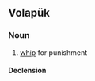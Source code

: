 ==Volapük==

===Noun===
{{vo-noun}}
 
# [[whip]] for punishment

====Declension====
{{vo-decl-noun}}